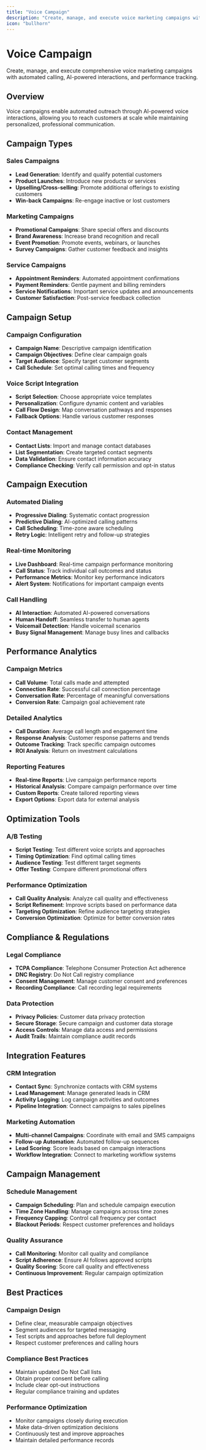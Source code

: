 ```yaml
---
title: "Voice Campaign"
description: "Create, manage, and execute voice marketing campaigns with automated calling and AI-powered interactions"
icon: "bullhorn"
---
```


# Voice Campaign

Create, manage, and execute comprehensive voice marketing campaigns with automated calling, AI-powered interactions, and performance tracking.

## Overview

Voice campaigns enable automated outreach through AI-powered voice interactions, allowing you to reach customers at scale while maintaining personalized, professional communication.

## Campaign Types

### Sales Campaigns
- **Lead Generation**: Identify and qualify potential customers
- **Product Launches**: Introduce new products or services
- **Upselling/Cross-selling**: Promote additional offerings to existing customers
- **Win-back Campaigns**: Re-engage inactive or lost customers

### Marketing Campaigns
- **Promotional Campaigns**: Share special offers and discounts
- **Brand Awareness**: Increase brand recognition and recall
- **Event Promotion**: Promote events, webinars, or launches
- **Survey Campaigns**: Gather customer feedback and insights

### Service Campaigns
- **Appointment Reminders**: Automated appointment confirmations
- **Payment Reminders**: Gentle payment and billing reminders
- **Service Notifications**: Important service updates and announcements
- **Customer Satisfaction**: Post-service feedback collection

## Campaign Setup

### Campaign Configuration
- **Campaign Name**: Descriptive campaign identification
- **Campaign Objectives**: Define clear campaign goals
- **Target Audience**: Specify target customer segments
- **Call Schedule**: Set optimal calling times and frequency

### Voice Script Integration
- **Script Selection**: Choose appropriate voice templates
- **Personalization**: Configure dynamic content and variables
- **Call Flow Design**: Map conversation pathways and responses
- **Fallback Options**: Handle various customer responses

### Contact Management
- **Contact Lists**: Import and manage contact databases
- **List Segmentation**: Create targeted contact segments
- **Data Validation**: Ensure contact information accuracy
- **Compliance Checking**: Verify call permission and opt-in status

## Campaign Execution

### Automated Dialing
- **Progressive Dialing**: Systematic contact progression
- **Predictive Dialing**: AI-optimized calling patterns
- **Call Scheduling**: Time-zone aware scheduling
- **Retry Logic**: Intelligent retry and follow-up strategies

### Real-time Monitoring
- **Live Dashboard**: Real-time campaign performance monitoring
- **Call Status**: Track individual call outcomes and status
- **Performance Metrics**: Monitor key performance indicators
- **Alert System**: Notifications for important campaign events

### Call Handling
- **AI Interaction**: Automated AI-powered conversations
- **Human Handoff**: Seamless transfer to human agents
- **Voicemail Detection**: Handle voicemail scenarios
- **Busy Signal Management**: Manage busy lines and callbacks

## Performance Analytics

### Campaign Metrics
- **Call Volume**: Total calls made and attempted
- **Connection Rate**: Successful call connection percentage
- **Conversation Rate**: Percentage of meaningful conversations
- **Conversion Rate**: Campaign goal achievement rate

### Detailed Analytics
- **Call Duration**: Average call length and engagement time
- **Response Analysis**: Customer response patterns and trends
- **Outcome Tracking**: Track specific campaign outcomes
- **ROI Analysis**: Return on investment calculations

### Reporting Features
- **Real-time Reports**: Live campaign performance reports
- **Historical Analysis**: Compare campaign performance over time
- **Custom Reports**: Create tailored reporting views
- **Export Options**: Export data for external analysis

## Optimization Tools

### A/B Testing
- **Script Testing**: Test different voice scripts and approaches
- **Timing Optimization**: Find optimal calling times
- **Audience Testing**: Test different target segments
- **Offer Testing**: Compare different promotional offers

### Performance Optimization
- **Call Quality Analysis**: Analyze call quality and effectiveness
- **Script Refinement**: Improve scripts based on performance data
- **Targeting Optimization**: Refine audience targeting strategies
- **Conversion Optimization**: Optimize for better conversion rates

## Compliance & Regulations

### Legal Compliance
- **TCPA Compliance**: Telephone Consumer Protection Act adherence
- **DNC Registry**: Do Not Call registry compliance
- **Consent Management**: Manage customer consent and preferences
- **Recording Compliance**: Call recording legal requirements

### Data Protection
- **Privacy Policies**: Customer data privacy protection
- **Secure Storage**: Secure campaign and customer data storage
- **Access Controls**: Manage data access and permissions
- **Audit Trails**: Maintain compliance audit records

## Integration Features

### CRM Integration
- **Contact Sync**: Synchronize contacts with CRM systems
- **Lead Management**: Manage generated leads in CRM
- **Activity Logging**: Log campaign activities and outcomes
- **Pipeline Integration**: Connect campaigns to sales pipelines

### Marketing Automation
- **Multi-channel Campaigns**: Coordinate with email and SMS campaigns
- **Follow-up Automation**: Automated follow-up sequences
- **Lead Scoring**: Score leads based on campaign interactions
- **Workflow Integration**: Connect to marketing workflow systems

## Campaign Management

### Schedule Management
- **Campaign Scheduling**: Plan and schedule campaign execution
- **Time Zone Handling**: Manage campaigns across time zones
- **Frequency Capping**: Control call frequency per contact
- **Blackout Periods**: Respect customer preferences and holidays

### Quality Assurance
- **Call Monitoring**: Monitor call quality and compliance
- **Script Adherence**: Ensure AI follows approved scripts
- **Quality Scoring**: Score call quality and effectiveness
- **Continuous Improvement**: Regular campaign optimization

## Best Practices

### Campaign Design
- Define clear, measurable campaign objectives
- Segment audiences for targeted messaging
- Test scripts and approaches before full deployment
- Respect customer preferences and calling hours

### Compliance Best Practices
- Maintain updated Do Not Call lists
- Obtain proper consent before calling
- Include clear opt-out instructions
- Regular compliance training and updates

### Performance Optimization
- Monitor campaigns closely during execution
- Make data-driven optimization decisions
- Continuously test and improve approaches
- Maintain detailed performance records 